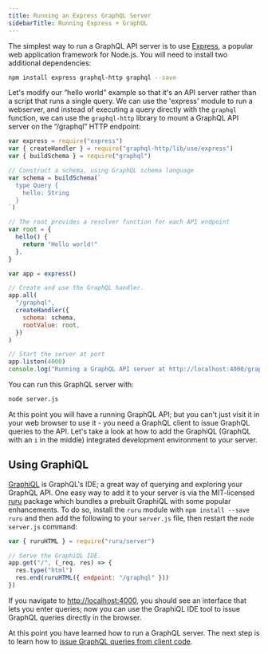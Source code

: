 ```yaml
---
title: Running an Express GraphQL Server
sidebarTitle: Running Express + GraphQL
---
```


The simplest way to run a GraphQL API server is to use [Express](https://expressjs.com), a popular web application framework for Node.js. You will need to install two additional dependencies:

```bash
npm install express graphql-http graphql --save
```

Let's modify our “hello world” example so that it's an API server rather than a script that runs a single query. We can use the 'express' module to run a webserver, and instead of executing a query directly with the `graphql` function, we can use the `graphql-http` library to mount a GraphQL API server on the “/graphql” HTTP endpoint:

```js
var express = require("express")
var { createHandler } = require("graphql-http/lib/use/express")
var { buildSchema } = require("graphql")

// Construct a schema, using GraphQL schema language
var schema = buildSchema(`
  type Query {
    hello: String
  }
`)

// The root provides a resolver function for each API endpoint
var root = {
  hello() {
    return "Hello world!"
  },
}

var app = express()

// Create and use the GraphQL handler.
app.all(
  "/graphql",
  createHandler({
    schema: schema,
    rootValue: root,
  })
)

// Start the server at port
app.listen(4000)
console.log("Running a GraphQL API server at http://localhost:4000/graphql")
```

You can run this GraphQL server with:

```sh
node server.js
```

At this point you will have a running GraphQL API; but you can't just visit it in your web browser to use it - you need a GraphQL client to issue GraphQL queries to the API. Let's take a look at how to add the GraphiQL (GraphQL with an `i` in the middle) integrated development environment to your server.

## Using GraphiQL

[GraphiQL](https://github.com/graphql/graphiql) is GraphQL's IDE; a great way of querying and exploring your GraphQL API.
One easy way to add it to your server is via the MIT-licensed [ruru](https://github.com/graphile/crystal/blob/main/grafast/ruru/README.md) package which bundles a prebuilt GraphiQL with some popular enhancements.
To do so, install the `ruru` module with `npm install --save ruru` and then add the following to your `server.js` file, then restart the `node server.js` command:

```js
var { ruruHTML } = require("ruru/server")

// Serve the GraphiQL IDE.
app.get("/", (_req, res) => {
  res.type("html")
  res.end(ruruHTML({ endpoint: "/graphql" }))
})
```

If you navigate to [http://localhost:4000](http://localhost:4000), you should see an interface that lets you enter queries;
now you can use the GraphiQL IDE tool to issue GraphQL queries directly in the browser.

At this point you have learned how to run a GraphQL server. The next step is to learn how to [issue GraphQL queries from client code](/graphql-js/graphql-clients/).
